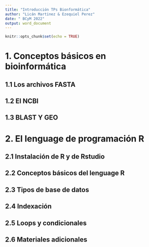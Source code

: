 ```yaml
---
title: "Introducción TPs Bionformática"
author: "Licán Martinez & Ezequiel Perez"
date: " BCyM 2022"
output: word_document
---
```


```r
knitr::opts_chunk$set(echo = TRUE)
```


# 1. Conceptos básicos en bioinformática

## 1.1 Los archivos FASTA

## 1.2 El NCBI

## 1.3 BLAST Y GEO


# 2. El lenguage de programación R


## 2.1 Instalación de R y de Rstudio

## 2.2 Conceptos básicos del lenguage R

## 2.3 Tipos de base de datos

## 2.4 Indexación

## 2.5 Loops y condicionales

## 2.6 Materiales adicionales


